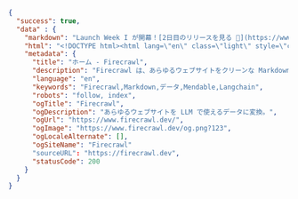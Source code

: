 ```json
{
  "success": true,
  "data" : {
    "markdown": "Launch Week I が開幕！[2日目のリリースを見る 🚀](https://www.firecrawl.dev/blog/launch-week-i-day-2-doubled-rate-limits)[💥 2か月無料をゲット...",
    "html": "<!DOCTYPE html><html lang=\"en\" class=\"light\" style=\"color-scheme: light;\"><body class=\"__variable_36bd41 __variable_d7dc5d font-inter ...",
    "metadata": {
      "title": "ホーム - Firecrawl",
      "description": "Firecrawl は、あらゆるウェブサイトをクリーンな Markdown にクロールして変換します。",
      "language": "en",
      "keywords": "Firecrawl,Markdown,データ,Mendable,Langchain",
      "robots": "follow, index",
      "ogTitle": "Firecrawl",
      "ogDescription": "あらゆるウェブサイトを LLM で使えるデータに変換。",
      "ogUrl": "https://www.firecrawl.dev/",
      "ogImage": "https://www.firecrawl.dev/og.png?123",
      "ogLocaleAlternate": [],
      "ogSiteName": "Firecrawl"
      "sourceURL": "https://firecrawl.dev",
      "statusCode": 200
    }
  }
}
```
